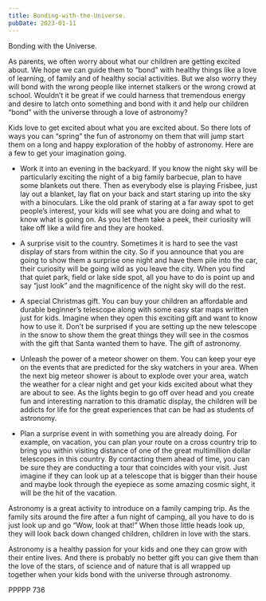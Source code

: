 ```yaml
---
title: Bonding-with-the-Universe.
pubDate: 2023-01-11
---
```


Bonding with the Universe.

As parents, we often worry about what our children are getting excited about.  We hope we can guide them to “bond” with healthy things like a love of learning, of family and of healthy social activities.  But we also worry they will bond with the wrong people like internet stalkers or the wrong crowd at school.  Wouldn’t it be great if we could harness that tremendous energy and desire to latch onto something and bond with it and help our children “bond” with the universe through a love of astronomy?

Kids love to get excited about what you are excited about.  So there lots of ways you can “spring” the fun of astronomy on them that will jump start them on a long and happy exploration of the hobby of astronomy.  Here are a few to get your imagination going.

*	Work it into an evening in the backyard.  If you know the night sky will be particularly exciting the night of a big family barbecue, plan to have some blankets out there.  Then as everybody else is playing Frisbee, just lay out a blanket, lay flat on your back and start staring up into the sky with a binoculars.  Like the old prank of staring at a far away spot to get people’s interest, your kids will see what you are doing and what to know what is going on.  As you let them take a peek, their curiosity will take off like a wild fire and they are hooked.

*	A surprise visit to the country.  Sometimes it is hard to see the vast display of stars from within the city.  So if you announce that you are going to show them a surprise one night and have them pile into the car, their curiosity will be going wild as you leave the city.  When you find that quiet park, field or lake side spot, all you have to do is point up and say “just look” and the magnificence of the night sky will do the rest.

*	A special Christmas gift.  You can buy your children an affordable and durable beginner’s telescope along with some easy star maps written just for kids.  Imagine when they open this exciting gift and want to know how to use it.  Don’t be surprised if you are setting up the new telescope in the snow to show them the great things they will see in the cosmos with the gift that Santa wanted them to have.  The gift of astronomy.

*	Unleash the power of a meteor shower on them.  You can keep your eye on the events that are predicted for the sky watchers in your area.  When the next big meteor shower is about to explode over your area, watch the weather for a clear night and get your kids excited about what they are about to see.  As the lights begin to go off over head and you create fun and interesting narration to this dramatic display, the children will be addicts for life for the great experiences that can be had as students of astronomy.

*	Plan a surprise event in with something you are already doing.  For example, on vacation, you can plan your route on a cross country trip to bring you within visiting distance of one of the great multimillion dollar telescopes in this country.  By contacting them ahead of time, you can be sure they are conducting a tour that coincides with your visit.  Just imagine if they can look up at a telescope that is bigger than their house and maybe look through the eyepiece as some amazing cosmic sight, it will be the hit of the vacation.

Astronomy is a great activity to introduce on a family camping trip.  As the family sits around the fire after a fun night of camping, all you have to do is just look up and go “Wow, look at that!” When those little heads look up, they will look back down changed children, children in love with the stars.

Astronomy is a healthy passion for your kids and one they can grow with their entire lives.  And there is probably no better gift you can give them than the love of the stars, of science and of nature that is all wrapped up together when your kids bond with the universe through astronomy.


PPPPP 736